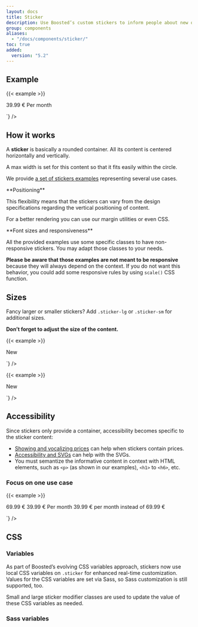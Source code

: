 ```yaml
---
layout: docs
title: Sticker
description: Use Boosted’s custom stickers to inform people about new offers.
group: components
aliases:
  - "/docs/components/sticker/"
toc: true
added:
  version: "5.2"
---
```


## Example

{{< example >}}
<div class="sticker">
  <p class="mb-0">
    <span class="sticker-fs-3xl mb-0 d-block">39.99 €</span>
    <span>Per month</span>
  </p>
</div>`} />

<ScssDocs name="sticker-fs-3xl" file="site/assets/scss/_component-examples.scss" />

## How it works

A **sticker** is basically a rounded container. All its content is centered horizontally and vertically.

A max width is set for this content so that it fits easily within the circle.

We provide [a set of stickers examples]([[docsref:/examples/stickers]]) representing several use cases.

<Callout type="warning">
**Positioning**

This flexibility means that the stickers can vary from the design specifications regarding the vertical positioning of content.

For a better rendering you can use our margin utilities or even CSS.
</Callout>

<Callout type="warning">
**Font sizes and responsiveness**

All the provided examples use some specific classes to have non-responsive stickers. You may adapt those classes to your needs.

**Please be aware that those examples are not meant to be responsive** because they will always depend on the context. If you do not want this behavior, you could add some responsive rules by using `scale()` CSS function.
</Callout>

## Sizes

Fancy larger or smaller stickers? Add `.sticker-lg` or `.sticker-sm` for additional sizes.

**Don’t forget to adjust the size of the content.**

{{< example >}}
<div class="sticker sticker-lg">
  <p class="mb-0">
    <span class="sticker-fs-4xl">New</span>
  </p>
</div>`} />

<ScssDocs name="sticker-fs-4xl" file="site/assets/scss/_component-examples.scss" />

{{< example >}}
<div class="sticker sticker-sm">
  <p class="mb-0">
    <span class="sticker-fs-xl">New</span>
  </p>
</div>`} />

<ScssDocs name="sticker-fs-xl" file="site/assets/scss/_component-examples.scss" />

## Accessibility

Since stickers only provide a container, accessibility becomes specific to the sticker content:
* [Showing and vocalizing prices](https://a11y-guidelines.orange.com/en/web/components-examples/price-vocalization) can help when stickers contain prices.
* [Accessibility and SVGs](https://a11y-guidelines.orange.com/en/articles/accessible-svg) can help with the SVGs.
* You must semantize the informative content in context with HTML elements, such as `<p>` (as shown in our examples), `<h1>` to `<h6>`, etc.

### Focus on one use case

{{< example >}}
<div class="sticker">
  <p class="mb-1">
    <span class="sticker-fs-l mb-0 d-block text-decoration-line-through" aria-hidden="true">69.99 €</span>
    <span class="sticker-fs-3xl mb-0 d-block" aria-hidden="true">39.99 €</span>
    <span aria-hidden="true">Per month</span>
    <span class="visually-hidden">39.99 € per month instead of 69.99 €</span>
  </p>
</div>`} />

<ScssDocs name="sticker-fs-l-3xl" file="site/assets/scss/_component-examples.scss" />

## CSS

### Variables

<AddedIn version="5.2.0" />

As part of Boosted’s evolving CSS variables approach, stickers now use local CSS variables on `.sticker` for enhanced real-time customization. Values for the CSS variables are set via Sass, so Sass customization is still supported, too.

<ScssDocs name="sticker-css-vars" file="scss/_sticker.scss" />

Small and large sticker modifier classes are used to update the value of these CSS variables as needed.

<ScssDocs name="sticker-sm-css-vars" file="scss/_sticker.scss" />

<ScssDocs name="sticker-lg-css-vars" file="scss/_sticker.scss" />

### Sass variables

<ScssDocs name="sticker" file="scss/_variables.scss" />
